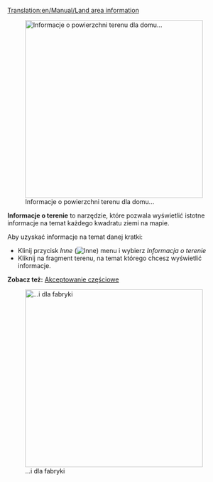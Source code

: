 [[Translation:en/Manual/Land area information]]


[[File:pl/Manual/Houses accept.png|400px|thumb|Informacje o powierzchni terenu dla domu...]]

'''Informacje o terenie''' to narzędzie, które pozwala wyświetlić istotne informacje na temat każdego kwadratu ziemi na mapie.

Aby uzyskać informacje na temat danej kratki:

*Klinij przycisk ''Inne'' ([[File:en/Manual/Manual html 51cda05b.png|Inne]]) menu i wybierz ''Informacja o terenie''
*Kliknij na fragment terenu, na temat którego chcesz wyświetlić informacje.

'''Zobacz też:''' [[pl/Manual/Base Set/Domy#akceptowanie-czesciowe|Akceptowanie częściowe]]

[[File:pl/Manual/Informacja o terenie.png|400px|thumb|...i dla fabryki]]